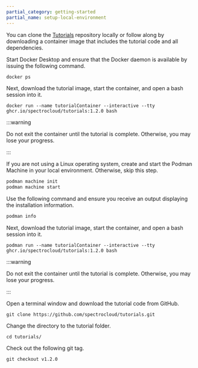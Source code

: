 ```yaml
---
partial_category: getting-started
partial_name: setup-local-environment
---
```


You can clone the [Tutorials](https://github.com/spectrocloud/tutorials) repository locally or follow along by
downloading a container image that includes the tutorial code and all dependencies.

<Tabs>

<TabItem label="Docker" value="docker">

Start Docker Desktop and ensure that the Docker daemon is available by issuing the following command.

```bash
docker ps
```

Next, download the tutorial image, start the container, and open a bash session into it.

```shell
docker run --name tutorialContainer --interactive --tty ghcr.io/spectrocloud/tutorials:1.2.0 bash
```


:::warning

Do not exit the container until the tutorial is complete. Otherwise, you may lose your progress.

:::

</TabItem>

<TabItem label="Podman" value="podman">

If you are not using a Linux operating system, create and start the Podman Machine in your local environment. Otherwise,
skip this step.

```bash
podman machine init
podman machine start
```

Use the following command and ensure you receive an output displaying the installation information.

```bash
podman info
```

Next, download the tutorial image, start the container, and open a bash session into it.

```shell
podman run --name tutorialContainer --interactive --tty ghcr.io/spectrocloud/tutorials:1.2.0 bash
```

:::warning

Do not exit the container until the tutorial is complete. Otherwise, you may lose your progress.

:::

</TabItem>

<TabItem label="Git" value="git">

Open a terminal window and download the tutorial code from GitHub.

```shell
git clone https://github.com/spectrocloud/tutorials.git
```

Change the directory to the tutorial folder.

```shell
cd tutorials/
```

Check out the following git tag.

```shell
git checkout v1.2.0
```

</TabItem>

</Tabs>